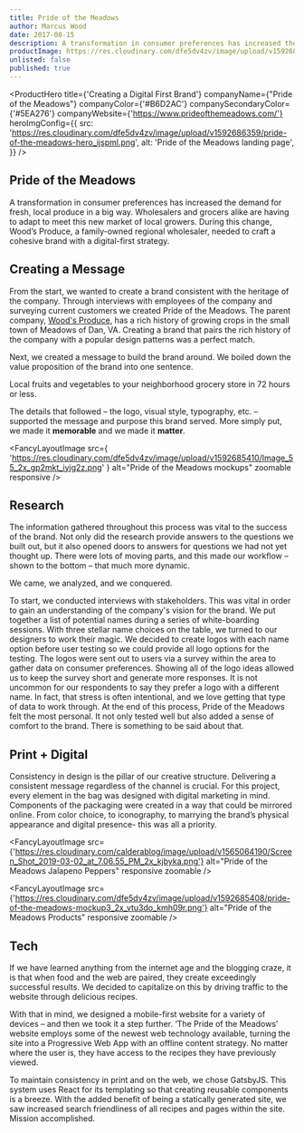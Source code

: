 ```yaml
---
title: Pride of the Meadows
author: Marcus Wood
date: 2017-08-15
description: A transformation in consumer preferences has increased the demand for fresh, local produce in a big way. During this change, Wood’s Produce needed to a digital-first strategy.
productImage: https://res.cloudinary.com/dfe5dv4zv/image/upload/v1592686359/pride-of-the-meadows-hero_ijspml.png
unlisted: false
published: true
---
```


<ProductHero
  title={'Creating a Digital First Brand'}
  companyName={"Pride of the Meadows"}
  companyColor={'#B6D2AC'}
  companySecondaryColor={'#5EA276'}
  companyWebsite={'https://www.prideofthemeadows.com/'}
  heroImgConfig={{
    src:
      'https://res.cloudinary.com/dfe5dv4zv/image/upload/v1592686359/pride-of-the-meadows-hero_ijspml.png',
    alt: 'Pride of the Meadows landing page',
  }}
/>

<Section smallPadding>

## Pride of the Meadows

A transformation in consumer preferences has increased the demand for
fresh, local produce in a big way. Wholesalers and grocers alike are
having to adapt to meet this new market of local growers. During this
change, Wood’s Produce, a family-owned regional wholesaler, needed to
craft a cohesive brand with a digital-first strategy.

</Section>

<Section smallPadding>

## Creating a Message

From the start, we wanted to create a brand consistent with the
heritage of the company. Through interviews with employees of the
company and surveying current customers we created Pride of the
Meadows. The parent company, [Wood's Produce](https://woodsproduce.com/),
has a rich history of growing crops in the small town of Meadows of
Dan, VA. Creating a brand that pairs the rich history of the company
with a popular design patterns was a perfect match.

Next, we created a message to build the brand around. We boiled down
the value proposition of the brand into one sentence.

<FancyTile>
  Local fruits and vegetables to your neighborhood grocery store in 72
  hours or less.
</FancyTile>

The details that followed – the logo, visual style, typography, etc. –
supported the message and purpose this brand served. More simply put,
we made it **memorable** and we made it **matter**.

</Section>

<Section secondaryBackground>

<FancyLayoutImage
  src={
    'https://res.cloudinary.com/dfe5dv4zv/image/upload/v1592685410/Image_55_2x_gp2mkt_iyjg2z.png'
  }
  alt="Pride of the Meadows mockups"
  zoomable
  responsive
/>

</Section>

<Section>

## Research

The information gathered throughout this process was vital to
the success of the brand. Not only did the research provide
answers to the questions we built out, but it also opened doors
to answers for questions we had not yet thought up. There were
lots of moving parts, and this made our workflow – shown to the
bottom – that much more dynamic.

We came, we analyzed, and we conquered.

<FancySteps>
  <FancyStepsGroup>
    <FancyStepsStep
      step="1"
      stepColor="rgba(132, 184, 151, .8)"
      arrowDirection="right"
    >
      To start, we conducted interviews with stakeholders. This
      was vital in order to gain an understanding of the company's
      vision for the brand.
    </FancyStepsStep>
    <FancyStepsStep
      step="2"
    >
      We put together a list of potential names during a series of
      white-boarding sessions.
    </FancyStepsStep>
  </FancyStepsGroup>
  <FancyStepsStep
    step="3"
  >
    With three stellar name choices on the table, we turned to our
    designers to work their magic. We decided to create logos with
    each name option before user testing so we could provide all
    logo options for the testing.
  </FancyStepsStep>
  <FancyStepsStep
    step="4"
  >
    The logos were sent out to users via a survey within the area
    to gather data on consumer preferences. Showing all of the
    logo ideas allowed us to keep the survey short and generate
    more responses. It is not uncommon for our respondents to say
    they prefer a logo with a different name. In fact, that stress
    is often intentional, and we love getting that type of data to
    work through.
  </FancyStepsStep>
  <FancyStepsStep
    step="5"
    showArrow={false}
  >
    At the end of this process, Pride of the Meadows felt the most
    personal. It not only tested well but also added a sense of
    comfort to the brand. There is something to be said about
    that.
  </FancyStepsStep>
</FancySteps>

</Section>

<Section >

## Print + Digital

Consistency in design is the pillar of our creative structure. Delivering a consistent
message regardless of the channel is crucial. For this project, every
element in the bag was designed with digital marketing in mind.
Components of the packaging were created in a way that could be
mirrored online. From color choice, to iconography, to marrying the
brand’s physical appearance and digital presence- this was all a
priority.

<FancyTile>

  <FancyLayoutImage
    src={'https://res.cloudinary.com/calderablog/image/upload/v1565064190/Screen_Shot_2019-03-02_at_7.06.55_PM_2x_kjbyka.png'}
    alt="Pride of the Meadows Jalapeno Peppers"
    responsive
    zoomable
  />

</FancyTile>

</Section>

<Section twoColumn>

<SectionColumn>

<FancyLayoutImage
  src={'https://res.cloudinary.com/dfe5dv4zv/image/upload/v1592685408/pride-of-the-meadows-mockup3_2x_vtu3do_kmh09r.png'}
  alt="Pride of the Meadows Products"
  responsive
  zoomable
/>

</SectionColumn>

<SectionColumn>

## Tech

If we have learned anything from the internet age and the
blogging craze, it is that when food and the web are paired,
they create exceedingly successful results. We decided to
capitalize on this by driving traffic to the website through
delicious recipes.

With that in mind, we designed a mobile-first website for a
variety of devices – and then we took it a step further. ‘The
Pride of the Meadows’ website employs some of the newest web
technology available, turning the site into a Progressive Web
App with an offline content strategy. No matter where the user
is, they have access to the recipes they have previously viewed.

To maintain consistency in print and on the web, we chose
GatsbyJS. This system uses React for its templating so that
creating reusable components is a breeze. With the added benefit
of being a statically generated site, we saw increased search
friendliness of all recipes and pages within the site. Mission
accomplished.

</SectionColumn>

</Section>
